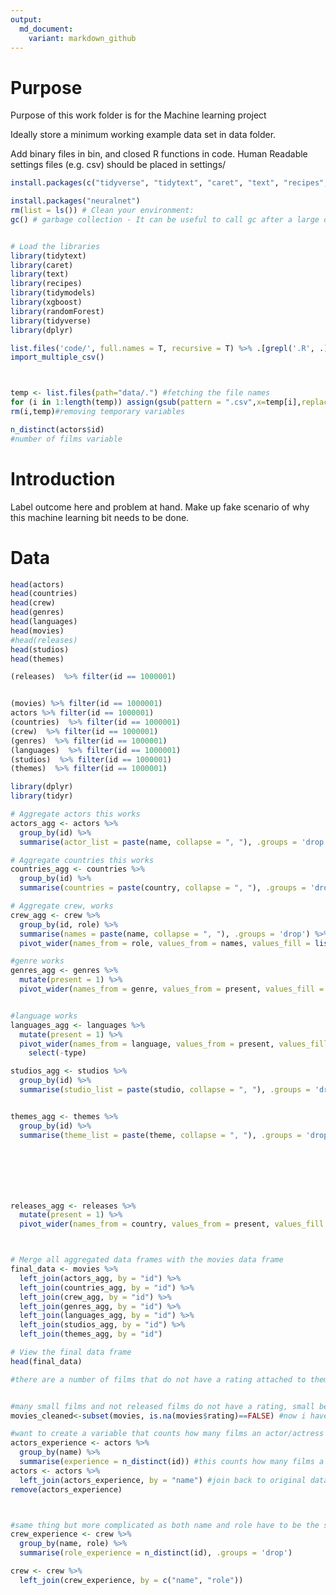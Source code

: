 ```yaml
---
output:
  md_document:
    variant: markdown_github
---
```


# Purpose

Purpose of this work folder is for the Machine learning project

Ideally store a minimum working example data set in data folder.

Add binary files in bin, and closed R functions in code. Human Readable settings files (e.g. csv) should be placed in settings/


```r
install.packages(c("tidyverse", "tidytext", "caret", "text", "recipes", "tidymodels", "xgboost", "randomForest"))

install.packages("neuralnet")
rm(list = ls()) # Clean your environment:
gc() # garbage collection - It can be useful to call gc after a large object has been removed, as this may prompt R to return memory to the operating system.


# Load the libraries
library(tidytext)
library(caret)
library(text)
library(recipes)
library(tidymodels)
library(xgboost)
library(randomForest)
library(tidyverse)
library(dplyr)

list.files('code/', full.names = T, recursive = T) %>% .[grepl('.R', .)] %>% as.list() %>% walk(~source(.))
import_multiple_csv()



temp <- list.files(path="data/.") #fetching the file names
for (i in 1:length(temp)) assign(gsub(pattern = ".csv",x=temp[i],replacement = ""), read.csv(paste("data/",temp[i],sep="")))#importing them into r
rm(i,temp)#removing temporary variables

n_distinct(actors$id)
#number of films variable

```

# Introduction 

Label outcome here and problem at hand. Make up fake scenario of why this machine learning bit needs to be done. 







# Data 


```r
head(actors)
head(countries)
head(crew)
head(genres)
head(languages)
head(movies)
#head(releases)
head(studios)
head(themes)
```

```r
(releases)  %>% filter(id == 1000001)


(movies) %>% filter(id == 1000001)
actors %>% filter(id == 1000001)
(countries)  %>% filter(id == 1000001)
(crew)  %>% filter(id == 1000001)
(genres)  %>% filter(id == 1000001)
(languages)  %>% filter(id == 1000001)
(studios)  %>% filter(id == 1000001)
(themes)  %>% filter(id == 1000001)

```



```r
library(dplyr)
library(tidyr)

# Aggregate actors this works
actors_agg <- actors %>%
  group_by(id) %>%
  summarise(actor_list = paste(name, collapse = ", "), .groups = 'drop')

# Aggregate countries this works 
countries_agg <- countries %>%
  group_by(id) %>%
  summarise(countries = paste(country, collapse = ", "), .groups = 'drop')

# Aggregate crew, works
crew_agg <- crew %>%
  group_by(id, role) %>%
  summarise(names = paste(name, collapse = ", "), .groups = 'drop') %>%
  pivot_wider(names_from = role, values_from = names, values_fill = list(names = ""))

#genre works
genres_agg <- genres %>%
  mutate(present = 1) %>%
  pivot_wider(names_from = genre, values_from = present, values_fill = list(present = 0))


#language works
languages_agg <- languages %>%
  mutate(present = 1) %>%
  pivot_wider(names_from = language, values_from = present, values_fill = list(present = 0)) %>% 
    select(-type)

studios_agg <- studios %>%
  group_by(id) %>%
  summarise(studio_list = paste(studio, collapse = ", "), .groups = 'drop')


themes_agg <- themes %>%
  group_by(id) %>%
  summarise(theme_list = paste(theme, collapse = ", "), .groups = 'drop')







releases_agg <- releases %>%
  mutate(present = 1) %>%
  pivot_wider(names_from = country, values_from = present, values_fill = list(present = 0))



# Merge all aggregated data frames with the movies data frame
final_data <- movies %>%
  left_join(actors_agg, by = "id") %>%
  left_join(countries_agg, by = "id") %>%
  left_join(crew_agg, by = "id") %>%
  left_join(genres_agg, by = "id") %>%
  left_join(languages_agg, by = "id") %>%
  left_join(studios_agg, by = "id") %>%
  left_join(themes_agg, by = "id")

# View the final data frame
head(final_data)

```























```r
#there are a number of films that do not have a rating attached to them, create a subset where they are removed


#many small films and not released films do not have a rating, small because need 30-50 reviews to get a rating.
movies_cleaned<-subset(movies, is.na(movies$rating)==FALSE) #now i have 85614 films, compared to 896400, except these have ratings. 

```

```r
#want to create a variable that counts how many films an actor/actress has been in
actors_experience <- actors %>%
  group_by(name) %>%
  summarise(experience = n_distinct(id)) #this counts how many films a person has been in
actors <- actors %>%
  left_join(actors_experience, by = "name") #join back to original data frame
remove(actors_experience)



#same thing but more complicated as both name and role have to be the same
crew_experience <- crew %>%
  group_by(name, role) %>%
  summarise(role_experience = n_distinct(id), .groups = 'drop')

crew <- crew %>%
  left_join(crew_experience, by = c("name", "role"))

```

